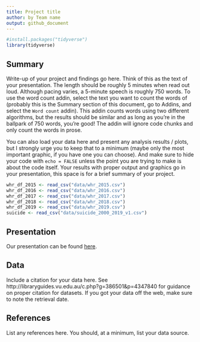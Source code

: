 ```yaml
---
title: Project title
author: by Team name
output: github_document
---
```


```r
#install.packages("tidyverse")
library(tidyverse)
```

## Summary

Write-up of your project and findings go here. 
Think of this as the text of your presentation. 
The length should be roughly 5 minutes when read out loud.
Although pacing varies, a 5-minute speech is roughly 750 words. 
To use the word count addin, select the text you want to count the words of (probably this is the 
Summary section of this document, go to Addins, and select the `Word count` addin).
This addin counts words using two different algorithms, but the results should be similar and as long as you're in the ballpark of 750 words, you're good! 
The addin will ignore code chunks and only count the words in prose.

You can also load your data here and present any analysis results / plots, but I strongly urge you to keep that to a minimum (maybe only the most important graphic, if you have one you can choose). 
And make sure to hide your code with  `echo = FALSE` unless the point you are trying to make is about the code itself.
Your results with proper output and graphics go in your presentation, this space is for a brief summary of your project.

```r
whr_df_2015 <- read_csv("data/whr_2015.csv")
whr_df_2016 <- read_csv("data/whr_2016.csv")
whr_df_2017 <- read_csv("data/whr_2017.csv")
whr_df_2018 <- read_csv("data/whr_2018.csv")
whr_df_2019 <- read_csv("data/whr_2019.csv")
suicide <- read_csv("data/suicide_2000_2019_v1.csv")
```

## Presentation

Our presentation can be found [here](presentation/presentation.html).

## Data 

Include a citation for your data here. 
See http://libraryguides.vu.edu.au/c.php?g=386501&p=4347840 for guidance on proper citation for datasets. 
If you got your data off the web, make sure to note the retrieval date.

## References

List any references here. You should, at a minimum, list your data source.
